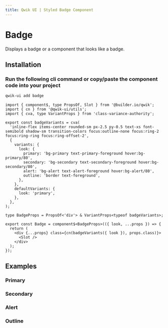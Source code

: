 ```yaml
---
title: Qwik UI | Styled Badge Component
---
```




<StatusBanner status={statusByComponent.styled.Badge} />

# Badge

Displays a badge or a component that looks like a badge.

## Installation

### Run the following cli command or copy/paste the component code into your project

```sh
qwik-ui add badge
```

```tsx
import { component$, type PropsOf, Slot } from '@builder.io/qwik';
import { cn } from '@qwik-ui/utils';
import { cva, type VariantProps } from 'class-variance-authority';

export const badgeVariants = cva(
  'inline-flex items-center rounded-sm px-2.5 py-0.5 text-xs font-semibold shadow-sm transition-colors focus:outline-none focus:ring-2 focus:ring-ring focus:ring-offset-2',
  {
    variants: {
      look: {
        primary: 'bg-primary text-primary-foreground hover:bg-primary/80',
        secondary: 'bg-secondary text-secondary-foreground hover:bg-secondary/80',
        alert: 'bg-alert text-alert-foreground hover:bg-alert/80',
        outline: 'border text-foreground',
      },
    },
    defaultVariants: {
      look: 'primary',
    },
  },
);

type BadgeProps = PropsOf<'div'> & VariantProps<typeof badgeVariants>;

export const Badge = component$<BadgeProps>(({ look, ...props }) => {
  return (
    <div {...props} class={cn(badgeVariants({ look }), props.class)}>
      <Slot />
    </div>
  );
});
```

## Examples

### Primary

<ShowcasePrimary />

### Secondary

<ShowcaseSecondary />

### Alert

<ShowcaseAlert />

### Outline

<ShowcaseOutline />

